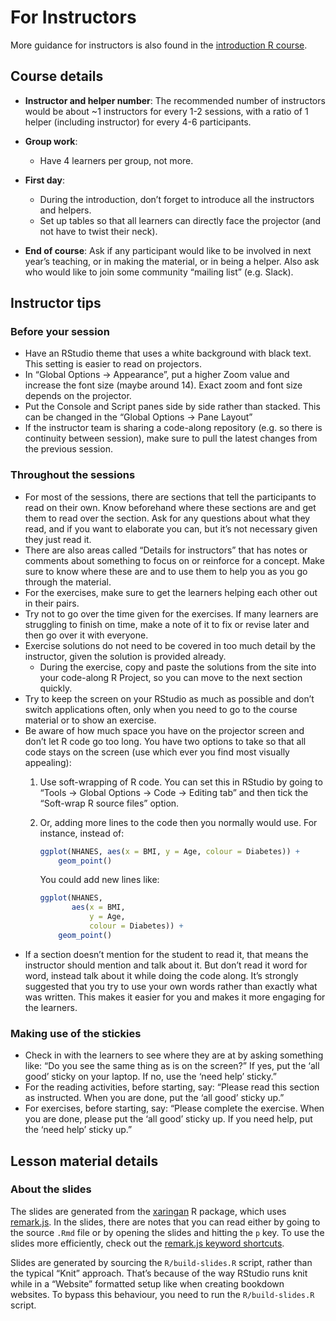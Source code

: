 # For Instructors

More guidance for instructors is also found in the 
[introduction R course](https://r-cubed.rostools.org/for-instructors).

## Course details

- **Instructor and helper number**: The recommended number of instructors would
be about ~1 instructors for every 1-2 sessions, with a ratio of 1 helper
(including instructor) for every 4-6 participants.

- **Group work**:
    - Have 4 learners per group, not more.

- **First day**: 
    - During the introduction, don't forget to introduce all the instructors and
    helpers.
    - Set up tables so that all learners can directly
    face the projector (and not have to twist their neck).

- **End of course**: Ask if any participant would like to be involved in next
year's teaching, or in making the material, or in being a helper.
Also ask who would like to join some community "mailing list" (e.g. Slack).

## Instructor tips

### Before your session

- Have an RStudio theme that uses a white background with black text.
This setting is easier to read on projectors.
- In "Global Options -> Appearance", 
put a higher Zoom value and increase the font size (maybe around 14). 
Exact zoom and font size depends on the projector.
- Put the Console and Script panes side by side rather than stacked. 
This can be changed in the "Global Options -> Pane Layout" 
- If the instructor team is sharing a code-along repository (e.g. so there is
continuity between session), make sure to pull the latest changes from the
previous session.

### Throughout the sessions

- For most of the sessions,
there are sections that tell the participants to read on their own.
Know beforehand where these sections are and
get them to read over the section.
Ask for any questions about what they read, 
and if you want to elaborate you can, 
but it's not necessary given they just read it.
- There are also areas called "Details for instructors" that has notes or
comments about something to focus on or reinforce for a concept. Make sure
to know where these are and to use them to help you as you go through the material.
- For the exercises, make sure to get the learners helping each other out in
their pairs.
- Try not to go over the time given for the exercises. If many learners
are struggling to finish on time, make a note of it to fix or revise later and
then go over it with everyone.
- Exercise solutions do not need to be covered in too much detail by the
instructor, given the solution is provided already.
    - During the exercise, copy and paste the solutions from the site into your
    code-along R Project, so you can move to the next section quickly.
- Try to keep the screen on your RStudio as much as possible 
and don't switch applications often, 
only when you need to go to the course material or to show an exercise.
- Be aware of how much space you have on the projector screen 
and don't let R code go too long. 
You have two options to take so that all code stays on the screen
(use which ever you find most visually appealing):
    1. Use soft-wrapping of R code. 
    You can set this in RStudio by going to "Tools -> Global
    Options -> Code -> Editing tab"
    and then tick the "Soft-wrap R source files" option.
    2. Or, adding more lines to the code then you normally would use.
    For instance, instead of:

        ```r
        ggplot(NHANES, aes(x = BMI, y = Age, colour = Diabetes)) +
            geom_point()
        ```
    
        You could add new lines like:
    
        ```r
        ggplot(NHANES, 
               aes(x = BMI, 
                   y = Age, 
                   colour = Diabetes)) +
            geom_point()
        ```

- If a section doesn't mention for the student to read it, that means the
instructor should mention and talk about it. But don't read it word for word,
instead talk about it while doing the code along. It's strongly suggested that
you try to use your own words rather than exactly what was written. This makes
it easier for you and makes it more engaging for the learners.

### Making use of the stickies

- Check in with the learners to see where they are at by asking something like:
"Do you see the same thing as is on the screen?"
If yes, put the 'all good' sticky on your laptop. 
If no, use the 'need help' sticky."
- For the reading activities, before starting, say:
"Please read this section as instructed. 
When you are done, put the 'all good' sticky up."
- For exercises, before starting, say:
"Please complete the exercise. When you are done,
please put the 'all good' sticky up.
If you need help, put the 'need help' sticky up."

## Lesson material details

### About the slides

The slides are generated from the [xaringan] R package,
which uses [remark.js].
In the slides, there are notes that you can read 
either by going to the source `.Rmd` file 
or by opening the slides and hitting the `p` key.
To use the slides more efficiently, 
check out the [remark.js keyword shortcuts].

[remark.js]: https://remarkjs.com/#1
[xaringan]: https://github.com/yihui/xaringan
[remark.js keyword shortcuts]: https://github.com/gnab/remark/wiki/Keyboard-shortcuts

Slides are generated by sourcing the `R/build-slides.R` script, rather than
the typical "Knit" approach. That's because of the way RStudio runs knit while
in a "Website" formatted setup like when creating bookdown websites. To bypass
this behaviour, you need to run the `R/build-slides.R` script.
